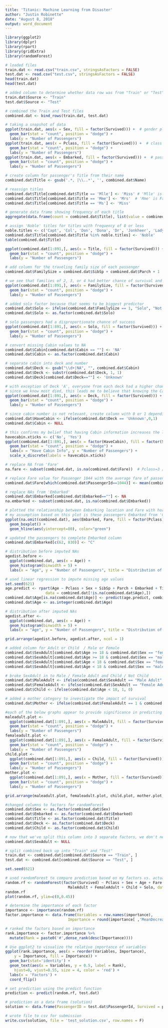 ---
title: 'Titanic: Machine Learning from Disaster'
author: "Justin Robinette"
date: "August 8, 2018"
output: word_document
---

```{r}
library(ggplot2)
library(dplyr)
library(rpart)
library(gridExtra)
library(randomForest)
```

```{r}
# loaded files
train.dat <- read.csv("train.csv", stringsAsFactors = FALSE)
test.dat <- read.csv("test.csv", stringsAsFactors = FALSE)
head(train.dat)
head(test.dat)

# added column to determine whether data row was from "Train" or "Test" csv
train.dat$Source <- "Train"
test.dat$Source <- "Test"

# combined the Train and Test files
combined.dat <- bind_rows(train.dat, test.dat)
```

```{r}
# taking a snapshot of data
ggplot(train.dat, aes(x = Sex, fill = factor(Survived))) +  # gender played large role in survival
  geom_bar(stat = "count", position = "dodge") +
  labs(y = "Number of Passengers")
ggplot(train.dat, aes(x = Pclass, fill = factor(Survived))) +  # class 1 passengers were more likely to survive than not
  geom_bar(stat = "count", position = "dodge") +
  labs(y = "Number of Passengers")
ggplot(train.dat, aes(x = Embarked, fill = factor(Survived))) +  # passenges who embarked from 'C' were more likely to survive than not, 'Q' resulted in slightly less likely to survive than not and 'S' passengers were very unlikely to survive
  geom_bar(stat = "count", position = "dodge") +
  labs(y = "Number of Passengers")
```

```{r}
# create column for passenger's Title from their name
combined.dat$Title <- gsub('.*, |\\..*', '', combined.dat$Name)  

# reassign titles
combined.dat$Title[combined.dat$Title == 'Mlle'] <- 'Miss' # 'Mlle' is French abbreviation for Mademoiselle - equivalent to 'Miss'
combined.dat$Title[combined.dat$Title == 'Mme'] <- 'Mrs'  # 'Mme' is French abbreviation for Madame - equivalent to 'Mrs'
combined.dat$Title[combined.dat$Title == 'Ms'] <- 'Miss'  

# generate data frame showing frequency of each title
aggregate(data.frame(count = combined.dat$Title), list(value = combined.dat$Title), length)

# assign 'Noble' titles for titles with frequency of 8 or less
noble.titles <- c('Capt', 'Col', 'Don', 'Dona', 'Dr', 'Jonkheer', 'Lady', 'Major', 'Rev', 'Sir', 'the Countess')
combined.dat$Title[combined.dat$Title %in% noble.titles] <- 'Noble'
table(combined.dat$Title)

ggplot(combined.dat[1:891,], aes(x = Title, fill = factor(Survived))) +
  geom_bar(stat = "count", position = "dodge") +
  labs(y = "Number of Passengers")
```

```{r}
# add column for the traveling family size of each passenger
combined.dat$FamilySize = combined.dat$SibSp + combined.dat$Parch + 1

# we see that families of 2, 3, or 4 had better chance of survival and that most people were travelling solo
ggplot(combined.dat[1:891,], aes(x = FamilySize, fill = factor(Survived))) +
  geom_bar(stat = "count", position = "dodge") +
  labs(y = "Number of Passengers")

# added solo factor because that seems to be biggest predictor
combined.dat$Solo <- ifelse(combined.dat$FamilySize == 1, "Solo", "Not Solo")
combined.dat$Solo <- as.factor(combined.dat$Solo)

# solo passengers had a disproportionate chance of success
ggplot(combined.dat[1:891,], aes(x = Solo, fill = factor(Survived))) +
  geom_bar(stat = "count", position = "dodge") +
  labs(y = "Number of Passengers")
```

```{r}
# convert missing Cabin values to NA
combined.dat$Cabin[combined.dat$Cabin == ""] <- 'NA'
combined.dat$Cabin <- as.factor(combined.dat$Cabin)

# separate cabin into deck and number
combined.dat$Deck <- gsub("\\d+|NA", "", combined.dat$Cabin)
combined.dat$Deck <- substr(combined.dat$Deck, 1, 1)
combined.dat$Deck[combined.dat$Deck==""] <- 'Unknown'

# with exception of Deck 'A', everyone from each deck had a higher chance of survival
# since we know most died, this leads me to believe that knowing the Cabin information increases the likelihood of survival
ggplot(combined.dat[1:891,], aes(x = Deck, fill = factor(Survived))) +
  geom_bar(stat = "count", position = "dodge") +
  labs(y = "Number of Passengers")
```

```{r}
# since cabin number is not relevant, create column with 0 or 1 depending on if we have a value and drop Cabin column
combined.dat$HaveCabin <- ifelse(combined.dat$Deck == 'Unknown',0,1)
combined.dat$Cabin <- NULL

# this confirms my belief that having Cabin information increases the likelihood of survival
havecabin.xticks <- c('No', 'Yes')
ggplot(combined.dat[1:891,], aes(x = factor(HaveCabin), fill = factor(Survived))) +
  geom_bar(stat = "count", position = "dodge") +
  labs(x = "Have Cabin Info", y = "Number of Passengers") +
  scale_x_discrete(labels = havecabin.xticks)
```

```{r}
# replace NA from 'Fare'
na.fare <- subset(combined.dat, is.na(combined.dat$Fare))  # Pclass=3 / Embarked='S'

# replace Fare value for Passenger 1044 with the average fare of passengers with Pclass=3 and Embarking from 'S'
combined.dat$Fare[which(combined.dat$PassengerId==1044)] <- mean(combined.dat[combined.dat$Pclass=='3' & combined.dat$Embarked=='S', ]$Fare, na.rm = TRUE)
```

```{r}
# replace NAs from 'Embarked'
combined.dat$Embarked[combined.dat$Embarked==""] <- NA
na.embarked <- subset(combined.dat, is.na(combined.dat$Embarked))

# plotted the relationship between Embarking location and Fare with horizontal line showing price paid by 'na.embarked' passengers
# my assumption based on this plot is these passengers Embarked from 'C'
ggplot(na.omit(combined.dat), aes(Embarked, Fare, fill = factor(Pclass))) +
  geom_boxplot() +
  geom_hline(aes(yintercept=80), color="green")

# updated the passengers to complete Embarked column
combined.dat$Embarked[c(62, 830)] <- "C"
```

```{r}
# distribution before imputed NAs
agedist.before <-
  ggplot(combined.dat, aes(x = Age)) +
  geom_histogram(binwidth = 5) +
  labs(x = "Age", y = "Number of Passengers", title = "Distribution of Age before Imputation")

# used linear regression to impute missing age values
set.seed(621)
age.predict <- rpart(Age ~ Pclass + Sex + SibSp + Parch + Embarked + Title + FamilySize + Deck + HaveCabin,
                  data = combined.dat[!is.na(combined.dat$Age),])
combined.dat$Age[is.na(combined.dat$Age)] <- predict(age.predict, combined.dat[is.na(combined.dat$Age), ])
combined.dat$Age <- as.integer(combined.dat$Age)

# distribution after imputed NAs
agedist.after <-
  ggplot(combined.dat, aes(x = Age)) +
  geom_histogram(binwidth = 5) +
  labs(x = "Age", y = "Number of Passengers", title = "Distribution of Age after Imputation")

grid.arrange(agedist.before, agedist.after, ncol = 1)
```

```{r}
# added column for Adult or Child  / Male or Female 
combined.dat$SexAdult[combined.dat$Age >= 18 & combined.dat$Sex == "female"] <- "Female Adult"
combined.dat$SexAdult[combined.dat$Age >= 18 & combined.dat$Sex == "male"] <- "Male Adult"
combined.dat$SexAdult[combined.dat$Age < 18 & combined.dat$Sex == "female"] <- "Female Child"
combined.dat$SexAdult[combined.dat$Age < 18 & combined.dat$Sex == "male"] <- "Male Child"

# broke SexAdult in to Male / Female Adult and Child / Not Child
combined.dat$MaleAdult <- ifelse(combined.dat$SexAdult == "Male Adult", 1, 0)
combined.dat$FemaleAdult <- ifelse(combined.dat$SexAdult == "Female Adult", 1, 0)
combined.dat$Child <- ifelse(combined.dat$Age < 18, 1, 0)

# added a mother category to investigate the impact of survival
combined.dat$Mother <- ifelse(combined.dat$FemaleAdult == 1 & combined.dat$Parch > 0, 1, 0)

#each of the below graphs appear to provide significance in predicting survival
maleadult.plot <-
  ggplot(combined.dat[1:891,], aes(x = MaleAdult, fill = factor(Survived))) +
  geom_bar(stat = "count", position = "dodge") +
  labs(y = "Number of Passengers")
femaleadult.plot <- 
  ggplot(combined.dat[1:891,], aes(x = FemaleAdult, fill = factor(Survived))) +
  geom_bar(stat = "count", position = "dodge") +
  labs(y = "Number of Passengers")
child.plot <- 
  ggplot(combined.dat[1:891,], aes(x = Child, fill = factor(Survived))) +
  geom_bar(stat = "count", position = "dodge") +
  labs(y = "Number of Passengers")
mother.plot <- 
  ggplot(combined.dat[1:891,], aes(x = Mother, fill = factor(Survived))) +
  geom_bar(stat = "count", position = "dodge") +
  labs(y = "Number of Passengers")

grid.arrange(maleadult.plot, femaleadult.plot, child.plot, mother.plot, ncol = 2)
```

```{r}
#changed columns to factors for randomForest 
combined.dat$Sex <- as.factor(combined.dat$Sex)
combined.dat$Embarked <- as.factor(combined.dat$Embarked)
combined.dat$Title <- as.factor(combined.dat$Title)
combined.dat$Deck <- as.factor(combined.dat$Deck)
combined.dat$Child <- as.factor(combined.dat$Child)
```

```{r}
# now that we've split this column into 3 separate factors, we don't need it
combined.dat$SexAdult <- NULL
```

```{r}
# split combined back up into "Train" and "Test"
train.dat <- combined.dat[combined.dat$Source == "Train", ]
test.dat <- combined.dat[combined.dat$Source == "Test", ]
```

```{r}
set.seed(621)

# used randomForest to compare prediction based on my factors vs. actual survival 
random.rf <- randomForest(factor(Survived) ~ Pclass + Sex + Age + Fare + Embarked + Title + FamilySize +
                            MaleAdult + FemaleAdult + Child + Solo, data = train.dat)
random.rf
plot(random.rf, ylim=c(0,0.45))
```

```{r}
# determine the importance of each factor
importance <- importance(random.rf)
factor.importance <- data.frame(Variables = row.names(importance), 
                            Importance = round(importance[ ,'MeanDecreaseGini'],2))

# ranked the factors based on importance
rank.importance <- factor.importance %>%
  mutate(Rank = paste0('#',dense_rank(desc(Importance))))

# Use ggplot2 to visualize the relative importance of variables
ggplot(rank.importance, aes(x = reorder(Variables, Importance), 
    y = Importance, fill = Importance)) +
  geom_bar(stat='identity') + 
  geom_text(aes(x = Variables, y = 0.5, label = Rank),
    hjust=0, vjust=0.55, size = 4, color = 'red') +
  labs(x = 'Factors') +
  coord_flip()
```

```{r}
# set prediction using the predict function
prediction <- predict(random.rf, test.dat)

# prediction as a data frame (solution)
solution <- data.frame(PassengerID = test.dat$PassengerId, Survived = prediction)

# wrote file to csv for submission
write.csv(solution, file = 'test_solution.csv', row.names = F)
```














